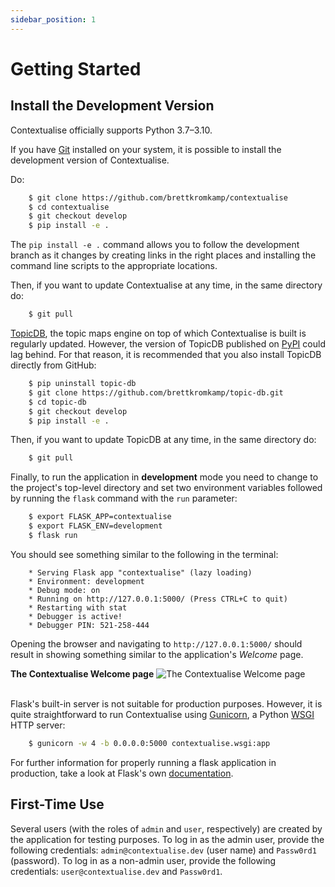 ```yaml
---
sidebar_position: 1
---
```


# Getting Started

## Install the Development Version

Contextualise officially supports Python 3.7–3.10.

If you have [Git](https://git-scm.com/) installed on your system, it is possible to install the development version of Contextualise.

Do:
```bash
    $ git clone https://github.com/brettkromkamp/contextualise
    $ cd contextualise
    $ git checkout develop
    $ pip install -e .
```

The ```pip install -e .``` command allows you to follow the development branch as it changes by creating links in the right places and installing the command line scripts to the appropriate locations.

Then, if you want to update Contextualise at any time, in the same directory do:

```bash
    $ git pull
```

[TopicDB](https://github.com/brettkromkamp/topic-db), the topic maps engine on top of which Contextualise is built is regularly updated. However, the version of TopicDB published on [PyPI](https://pypi.org/project/topic-db/) could lag behind. For that reason, it is recommended that you also install TopicDB directly from GitHub:

```bash
    $ pip uninstall topic-db
    $ git clone https://github.com/brettkromkamp/topic-db.git
    $ cd topic-db
    $ git checkout develop
    $ pip install -e .
```

Then, if you want to update TopicDB at any time, in the same directory do:

```bash
    $ git pull
```

Finally, to run the application in **development** mode you need to change to the project's top-level directory and set two environment variables followed by running the ```flask``` command with the ```run``` parameter:

```bash
    $ export FLASK_APP=contextualise
    $ export FLASK_ENV=development
    $ flask run
```

You should see something similar to the following in the terminal:

```
    * Serving Flask app "contextualise" (lazy loading)
    * Environment: development
    * Debug mode: on
    * Running on http://127.0.0.1:5000/ (Press CTRL+C to quit)
    * Restarting with stat
    * Debugger is active!
    * Debugger PIN: 521-258-444
```

Opening the browser and navigating to ```http://127.0.0.1:5000/``` should result in showing something similar to the application's *Welcome* page.

**The Contextualise Welcome page**
<img class="contextualise-image" src="/img/landing-page.png" alt="The Contextualise Welcome page" />
<br/>
<br/>

Flask's built-in server is not suitable for production purposes. However, it is quite straightforward to run Contextualise using [Gunicorn](https://gunicorn.org/), a Python [WSGI](https://en.wikipedia.org/wiki/Web_Server_Gateway_Interface) HTTP server:

```bash
    $ gunicorn -w 4 -b 0.0.0.0:5000 contextualise.wsgi:app
```

For further information for properly running a flask application in production, take a look at Flask's own [documentation](https://flask.palletsprojects.com/en/1.1.x/deploying/#deployment).

## First-Time Use

Several users (with the roles of ```admin``` and ```user```, respectively) are created by the application for testing purposes. To log in as the admin user, provide the following credentials: ```admin@contextualise.dev``` (user name) and ```Passw0rd1``` (password). To log in as a non-admin user, provide the following credentials: ```user@contextualise.dev``` and ```Passw0rd1```.